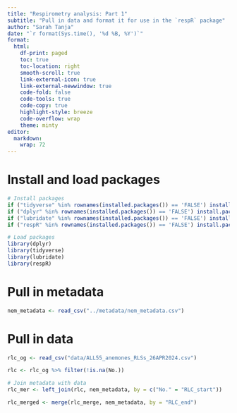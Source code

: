 ```yaml
---
title: "Respirometry analysis: Part 1"
subtitle: "Pull in data and format it for use in the `respR` package"
author: "Sarah Tanja"
date: "`r format(Sys.time(), '%d %B, %Y')`"  
format:
  html:
    df-print: paged
    toc: true
    toc-location: right
    smooth-scroll: true
    link-external-icon: true
    link-external-newwindow: true
    code-fold: false
    code-tools: true
    code-copy: true
    highlight-style: breeze
    code-overflow: wrap
    theme: minty
editor: 
  markdown: 
    wrap: 72
---
```

# Install and load packages

```r
# Install packages
if ("tidyverse" %in% rownames(installed.packages()) == 'FALSE') install.packages('tidyverse')
if ("dplyr" %in% rownames(installed.packages()) == 'FALSE') install.packages('dplyr')
if ("lubridate" %in% rownames(installed.packages()) == 'FALSE') install.packages('lubridate')
if ("respR" %in% rownames(installed.packages()) == 'FALSE') install.packages('respR')

# Load packages
library(dplyr)
library(tidyverse)
library(lubridate)
library(respR)
```

# Pull in metadata
```r
nem_metadata <- read_csv("../metadata/nem_metadata.csv")
```

# Pull in data
```r
rlc_og <- read_csv("data/ALL55_anemones_RLSs_26APR2024.csv")
```

```r
rlc <- rlc_og %>% filter(!is.na(No.))
```

```r

# Join metadata with data
rlc_mer <- left_join(rlc, nem_metadata, by = c("No." = "RLC_start")) 

rlc_merged <- merge(rlc_merge, nem_metadata, by = "RLC_end")


```

